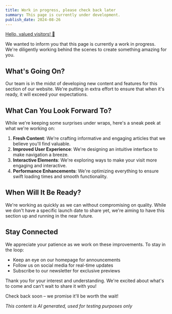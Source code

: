 ```yaml
---
title: Work in progress, please check back later
summary: This page is currently under development.
publish_date: 2024-08-26
---
```


[Hello, valued visitors! 👋](/blog)

We wanted to inform you that this page is currently a work in progress. We're diligently working behind the scenes to create something amazing for you.

## What's Going On?

Our team is in the midst of developing new content and features for this section of our website. We're putting in extra effort to ensure that when it's ready, it will exceed your expectations.

## What Can You Look Forward To?

While we're keeping some surprises under wraps, here's a sneak peek at what we're working on:

1. **Fresh Content**: We're crafting informative and engaging articles that we believe you'll find valuable.
2. **Improved User Experience**: We're designing an intuitive interface to make navigation a breeze.
3. **Interactive Elements**: We're exploring ways to make your visit more engaging and interactive.
4. **Performance Enhancements**: We're optimizing everything to ensure swift loading times and smooth functionality.

## When Will It Be Ready?

We're working as quickly as we can without compromising on quality. While we don't have a specific launch date to share yet, we're aiming to have this section up and running in the near future.

## Stay Connected

We appreciate your patience as we work on these improvements. To stay in the loop:

- Keep an eye on our homepage for announcements
- Follow us on social media for real-time updates
- Subscribe to our newsletter for exclusive previews

Thank you for your interest and understanding. We're excited about what's to come and can't wait to share it with you!

Check back soon – we promise it'll be worth the wait!

*This content is AI generated, used for testing purposes only*
